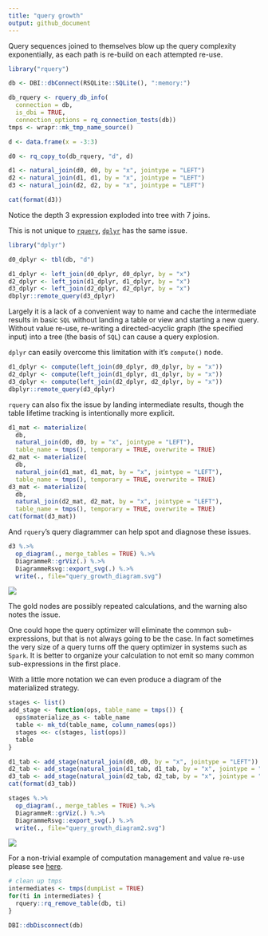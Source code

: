 ```yaml
---
title: "query growth"
output: github_document
---
```


Query sequences joined to themselves blow up the query complexity exponentially, as each path is re-build on each attempted re-use.

```r
library("rquery")

db <- DBI::dbConnect(RSQLite::SQLite(), ":memory:")

db_rquery <- rquery_db_info(
  connection = db,
  is_dbi = TRUE,
  connection_options = rq_connection_tests(db))
tmps <- wrapr::mk_tmp_name_source()

d <- data.frame(x = -3:3)

d0 <- rq_copy_to(db_rquery, "d", d)

d1 <- natural_join(d0, d0, by = "x", jointype = "LEFT")
d2 <- natural_join(d1, d1, by = "x", jointype = "LEFT")
d3 <- natural_join(d2, d2, by = "x", jointype = "LEFT")

cat(format(d3))
```

Notice the depth 3 expression exploded into tree with 7 joins.

This is not unique to [`rquery`](https://CRAN.R-project.org/package=rquery), [`dplyr`](https://CRAN.R-project.org/package=dplyr) has the same issue.

```r
library("dplyr")

d0_dplyr <- tbl(db, "d")

d1_dplyr <- left_join(d0_dplyr, d0_dplyr, by = "x")
d2_dplyr <- left_join(d1_dplyr, d1_dplyr, by = "x")
d3_dplyr <- left_join(d2_dplyr, d2_dplyr, by = "x")
dbplyr::remote_query(d3_dplyr)
```

Largely it is a lack of a convenient way to name and cache the intermediate results in basic `SQL` without landing a table or view and starting a new query.  Without value re-use, re-writing a directed-acyclic graph (the specified input) into a tree (the basis of `SQL`) can cause a query explosion.

`dplyr` can easily overcome this limitation with it's `compute()` node.

```r
d1_dplyr <- compute(left_join(d0_dplyr, d0_dplyr, by = "x"))
d2_dplyr <- compute(left_join(d1_dplyr, d1_dplyr, by = "x"))
d3_dplyr <- compute(left_join(d2_dplyr, d2_dplyr, by = "x"))
dbplyr::remote_query(d3_dplyr)
```

`rquery` can also fix the issue by landing intermediate results, though the table lifetime tracking is intentionally more explicit.

```r
d1_mat <- materialize(
  db,
  natural_join(d0, d0, by = "x", jointype = "LEFT"),
  table_name = tmps(), temporary = TRUE, overwrite = TRUE)
d2_mat <- materialize(
  db,
  natural_join(d1_mat, d1_mat, by = "x", jointype = "LEFT"),
  table_name = tmps(), temporary = TRUE, overwrite = TRUE)
d3_mat <- materialize(
  db,
  natural_join(d2_mat, d2_mat, by = "x", jointype = "LEFT"),
  table_name = tmps(), temporary = TRUE, overwrite = TRUE)
cat(format(d3_mat))
```


And `rquery`'s query diagrammer can help spot and diagnose these issues.

```r
d3 %.>%
  op_diagram(., merge_tables = TRUE) %.>% 
  DiagrammeR::grViz(.) %.>%
  DiagrammeRsvg::export_svg(.) %.>%
  write(., file="query_growth_diagram.svg")
```

![](query_growth_diagram.svg)

The gold nodes are possibly repeated calculations, and the warning also notes the issue. 


One could hope the query optimizer will eliminate the common sub-expressions, but that is not always going to be the case.  In fact sometimes the very size of a query turns off the query optimizer in systems such as `Spark`.  It is better to organize your calculation to not emit so many common sub-expressions in the first place.

With a little more notation we can even produce a diagram of the materialized strategy.

```r
stages <- list()
add_stage <- function(ops, table_name = tmps()) {
  ops$materialize_as <- table_name
  table <- mk_td(table_name, column_names(ops))
  stages <<- c(stages, list(ops))
  table
}

d1_tab <- add_stage(natural_join(d0, d0, by = "x", jointype = "LEFT"))
d2_tab <- add_stage(natural_join(d1_tab, d1_tab, by = "x", jointype = "LEFT"))
d3_tab <- add_stage(natural_join(d2_tab, d2_tab, by = "x", jointype = "LEFT"))
cat(format(d3_tab))
```

```r
stages %.>%
  op_diagram(., merge_tables = TRUE) %.>% 
  DiagrammeR::grViz(.) %.>%
  DiagrammeRsvg::export_svg(.) %.>%
  write(., file="query_growth_diagram2.svg")
```

![](query_growth_diagram2.svg)


For a non-trivial example of computation management and value re-use please see [here](https://github.com/WinVector/rquery/blob/master/db_examples/RSQLite.md).


```r
# clean up tmps
intermediates <- tmps(dumpList = TRUE)
for(ti in intermediates) {
  rquery::rq_remove_table(db, ti)
}

DBI::dbDisconnect(db)
```
